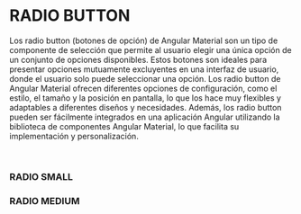 
<Meta title="Angular Material/Radio-button" />

# RADIO BUTTON

Los radio button (botones de opción) de Angular Material son un tipo de componente de selección que permite al usuario elegir una única opción de un conjunto de opciones disponibles. Estos botones son ideales para presentar opciones mutuamente excluyentes en una interfaz de usuario, donde el usuario solo puede seleccionar una opción. Los radio button de Angular Material ofrecen diferentes opciones de configuración, como el estilo, el tamaño y la posición en pantalla, lo que los hace muy flexibles y adaptables a diferentes diseños y necesidades. Además, los radio button pueden ser fácilmente integrados en una aplicación Angular utilizando la biblioteca de componentes Angular Material, lo que facilita su implementación y personalización.

<br />

### RADIO SMALL

<Canvas of={radioButtonStories.small} />

### RADIO MEDIUM

<Canvas of={radioButtonStories.medium} />
